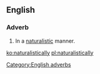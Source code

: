 ==English==

===Adverb===
{{en-adv}}

# In a [[naturalistic]] manner.

[[Category:English adverbs]]

[[ko:naturalistically]]
[[pl:naturalistically]]